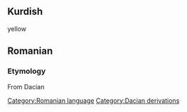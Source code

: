 == Kurdish ==
yellow

== Romanian ==
=== Etymology ===
From Dacian

{{substub}}
[[Category:Romanian language]]
[[Category:Dacian derivations]]